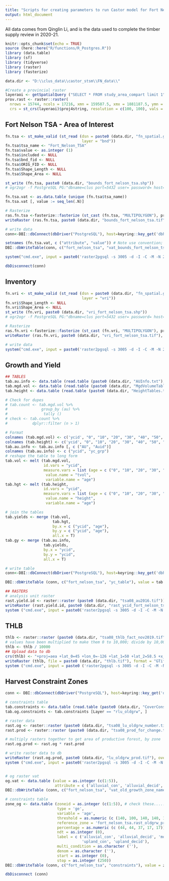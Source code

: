 ```yaml
---
title: "Scripts for creating parameters to run Castor model for Fort Nelson timber supply area for comparison to SELES/STSM"
output: html_document
---
```


All data comes from Qinglin Li, and is the data used to complete the timber supply review in 2020-21.


```r
knitr::opts_chunk$set(echo = TRUE)
source (here::here("R/functions/R_Postgres.R"))
library (data.table)
library (sf)
library (tidyverse)
library (raster)
library (fasterize)

data.dir <- "D:\\clus_data\\castor_stsm\\FN_data\\"

#Create a provincial raster
layeraoi <- getSpatialQuery ("SELECT * FROM study_area_compart limit 1")
prov.rast <- raster::raster(
  nrows = 15744, ncols = 17216, xmn = 159587.5, xmx = 1881187.5, ymn = 173787.5, ymx = 1748187.5, 
  crs = st_crs(layeraoi)$proj4string, resolution = c(100, 100), vals = 0)
```

## Fort Nelson TSA - Area of Interest
```r

fn.tsa <- st_make_valid (st_read (dsn = paste0 (data.dir, "fn_spatial.gdb"),
                                  layer = "bnd"))
fn.tsa$tsa_name <- "Fort_Nelson_TSA"
fn.tsa$value <- as.integer (1)
fn.tsa$included <- NULL
fn.tsa$bnd_fid <- NULL
fn.tsa$ORIG_FID <- NULL
fn.tsa$Shape_Length <- NULL
fn.tsa$Shape_Area <- NULL

st_write (fn.tsa, paste0 (data.dir, "bounds_fort_nelson_tsa.shp"))
# ogr2ogr -f PostgreSQL PG:"dbname=clus port=5432 user= password= host=" SCHEMA=fort_nelson_tsa D:\clus_data\castor_stsm\FN_data\bounds_fort_nelson_tsa.shp bounds_fort_nelson_tsa -a_srs EPSG:3005 -progress --config PG_USE_COPY YES -nlt PROMOTE_TO_MULTI -lco 

fn.tsa.vat <- as.data.table (unique (fn.tsa$tsa_name))
fn.tsa.vat [, value := seq_len(.N)]

# Rasterize 
ras.fn.tsa <-fasterize::fasterize (st_cast (fn.tsa, "MULTIPOLYGON"), prov.rast, field = "value")
writeRaster (ras.fn.tsa, paste0 (data.dir, "bounds_fort_nelson_tsa.tif"), overwrite = T)

# write data
conn<-DBI::dbConnect(dbDriver("PostgreSQL"), host=keyring::key_get('dbhost', keyring = 'postgreSQL'), dbname = keyring::key_get('dbname', keyring = 'postgreSQL'), port='5432' ,user=keyring::key_get('dbuser', keyring = 'postgreSQL') ,password= keyring::key_get('dbpass', keyring = 'postgreSQL'))

setnames (fn.tsa.vat, c ("attribute", "value")) # Note use convention; always name these value and attribute
DBI::dbWriteTable(conn, c("fort_nelson_tsa", "vat_bounds_fort_nelson_tsa"), value = fn.tsa.vat, row.names = FALSE, overwrite = TRUE)

system("cmd.exe", input = paste0('raster2pgsql -s 3005 -d -I -C -M -N 2147483648  ', data.dir, 'bounds_fort_nelson_tsa.tif -t 100x100 fort_nelson_tsa.rast_bounds_fort_nelson_tsa | psql postgres://', keyring::key_get('dbuser', keyring = 'postgreSQL'), ':', keyring::key_get('dbpass', keyring = 'postgreSQL'), '@', keyring::key_get('dbhost', keyring = 'postgreSQL'), ':5432/clus'), show.output.on.console = FALSE, invisible = TRUE)

dbDisconnect(conn)
```

## Inventory

```r

fn.vri <- st_make_valid (st_read (dsn = paste0 (data.dir, "fn_spatial.gdb"),
                                  layer = "vri"))
fn.vri$Shape_Length <- NULL
fn.vri$Shape_Area <- NULL
st_write (fn.vri, paste0 (data.dir, "vri_fort_nelson_tsa.shp"))
# ogr2ogr -f PostgreSQL PG:"dbname=clus port=5432 user= password= host=" SCHEMA=fort_nelson_tsa D:\clus_data\castor_stsm\FN_data\vri_fort_nelson_tsa.shp vri_fort_nelson_tsa -a_srs EPSG:3005 -progress --config PG_USE_COPY YES -nlt PROMOTE_TO_MULTI -lco 

# Rasterize 
ras.fn.vri <-fasterize::fasterize (st_cast (fn.vri, "MULTIPOLYGON"), prov.rast, field = "vri_fid")
writeRaster (ras.fn.vri, paste0 (data.dir, "vri_fort_nelson_tsa.tif"), overwrite = T)

# write data
system("cmd.exe", input = paste0('raster2pgsql -s 3005 -d -I -C -M -N 2147483648  ', data.dir, 'vri_fort_nelson_tsa.tif -t 100x100 fort_nelson_tsa.rast_vri_id_fort_nelson_tsa | psql postgres://', keyring::key_get('dbuser', keyring = 'postgreSQL'), ':', keyring::key_get('dbpass', keyring = 'postgreSQL'), '@', keyring::key_get('dbhost', keyring = 'postgreSQL'), ':5432/clus'), show.output.on.console = FALSE, invisible = TRUE)

```

## Growth and Yield

```r
## TABLES
tab.au.info <- data.table (read.table (paste0 (data.dir, "AUInfo.txt"), header = T, sep = '\t'))
tab.mgd.vol <- data.table (read.table (paste0 (data.dir, "MgdVolumeTables.txt"), header = T, sep = '\t')) # use this for both 'natural' and 'managed' stands 
tab.height <- data.table (read.table (paste0 (data.dir, "HeightTables.txt"), header = T, sep = '\t'))

# Check for dupes 
# tab.count <- tab.mgd.vol %>%
#               group_by (au) %>%
#                tally ()
# check <- tab.count %>%
#           dplyr::filter (n > 1)

# Format
colnames (tab.mgd.vol) <- c('ycid', "0", "10", "20", "30", "40", "50", "60", "70", "80", "90", "100", "110", "120", "130", "140", "150", "160", "170", "180", "190", "200", "210", "220", "230", "240", "250", "260", "270", "280", "290", "300")
colnames (tab.height) <- c('ycid', "0", "10", "20", "30", "40", "50", "60", "70", "80", "90", "100", "110", "120", "130", "140", "150", "160", "170", "180", "190", "200", "210", "220", "230", "240", "250", "260", "270", "280", "290", "300")
tab.au.info <- tab.au.info [, c ("AU", "Auid")]
colnames (tab.au.info) <- c ("ycid", "yc_grp")
# reshape the table to long form
tab.vol <- melt (tab.mgd.vol, 
                 id.vars = "ycid",
                 measure.vars = list (age = c ("0", "10", "20", "30", "40", "50", "60", "70", "80", "90", "100", "110", "120", "130", "140", "150", "160", "170", "180", "190", "200", "210", "220", "230", "240", "250", "260", "270", "280", "290", "300")),
                  value.name = "tvol",
                  variable.name = "age")
tab.hgt <- melt (tab.height, 
                 id.vars = "ycid",
                 measure.vars = list (age = c ("0", "10", "20", "30", "40", "50", "60", "70", "80", "90", "100", "110", "120", "130", "140", "150", "160", "170", "180", "190", "200", "210", "220", "230", "240", "250", "260", "270", "280", "290", "300")),
                  value.name = "height",
                  variable.name = "age")

# join the tables
tab.yields <- merge (tab.vol,
                     tab.hgt, 
                     by.x = c ("ycid", "age"),
                     by.y = c ("ycid", "age"),
                     all.x = T)
tab.gy <- merge (tab.au.info,
                 tab.yields, 
                 by.x = "ycid",
                 by.y = "ycid",
                 all.x = T)

# write table
conn<-DBI::dbConnect(dbDriver("PostgreSQL"), host=keyring::key_get('dbhost', keyring = 'postgreSQL'), dbname = keyring::key_get('dbname', keyring = 'postgreSQL'), port='5432' ,user=keyring::key_get('dbuser', keyring = 'postgreSQL') ,password= keyring::key_get('dbpass', keyring = 'postgreSQL'))

DBI::dbWriteTable (conn, c("fort_nelson_tsa", "yc_table"), value = tab.gy, row.names = FALSE, overwrite = TRUE)

## RASTERS
# analysis unit raster
rast.yield.id <- raster::raster (paste0 (data.dir, "tsa08_au2016.tif")) 
writeRaster (rast.yield.id, paste0 (data.dir, "rast_ycid_fort_nelson_tsa.tif"), overwrite = T)
system ("cmd.exe", input = paste0('raster2pgsql -s 3005 -d -I -C -M -N 2147483648  ', data.dir, 'rast_ycid_fort_nelson_tsa.tif -t 100x100 fort_nelson_tsa.rast_ycid_fort_nelson_tsa | psql postgres://', keyring::key_get('dbuser', keyring = 'postgreSQL'), ':', keyring::key_get('dbpass', keyring = 'postgreSQL'), '@', keyring::key_get('dbhost', keyring = 'postgreSQL'), ':5432/clus'), show.output.on.console = FALSE, invisible = TRUE)

```


## THLB
```r

thlb <- raster::raster (paste0 (data.dir, "tsa08_thlb_fact_nov2019.tif")) 
# values have been multiplied to make them 0 to 10,000; divide by 10,000 to make it a value 0 to 1
thlb <- thlb / 10000
## Upload data to db
crs(thlb) <- "+proj=aea +lat_0=45 +lon_0=-126 +lat_1=50 +lat_2=58.5 +x_0=1000000 +y_0=0 +datum=NAD83 +units=m +no_defs"
writeRaster (thlb, file = paste0 (data.dir, "thlb.tif"), format = "GTiff", overwrite = TRUE)
system ("cmd.exe", input = paste0 ('raster2pgsql -s 3005 -d -I -C -M -N 2147483648  ', data.dir, 'thlb.tif -t 100x100 fort_nelson_tsa.rast_thlb | psql postgres://', keyring::key_get('dbuser', keyring = 'postgreSQL'), ':', keyring::key_get('dbpass', keyring = 'postgreSQL'), '@', keyring::key_get('dbhost', keyring = 'postgreSQL'), ':5432/clus'), show.output.on.console = FALSE, invisible = TRUE)

```


## Harvest Constraint Zones

```r

conn <- DBI::dbConnect(dbDriver("PostgreSQL"), host=keyring::key_get('dbhost', keyring = 'postgreSQL'), dbname = keyring::key_get('dbname', keyring = 'postgreSQL'), port='5432' ,user=keyring::key_get('dbuser', keyring = 'postgreSQL') ,password= keyring::key_get('dbpass', keyring = 'postgreSQL'))

# constraints table
tab.constraints <- data.table (read.table (paste0 (data.dir, "CoverConstraints.txt"), header = T, sep = '\t'))
tab.og.constraints <- tab.constraints [Layer == "rlu_oldgrw", ]

# raster data
rast.og <- raster::raster (paste0 (data.dir, "tsa08_lu_oldgrw_number.tif")) # old growth zones
rast.prod <- raster::raster (paste0 (data.dir, "tsa08_prod_for_change.tif")) # productive forest

# multiply rasters together to get area of productive forest, by zone
rast.og.prod <- rast.og * rast.prod

# write raster data to db
writeRaster (rast.og.prod, paste0 (data.dir, "lu_oldgrw_prod.tif"), overwrite = T)
system ("cmd.exe", input = paste0('raster2pgsql -s 3005 -d -I -C -M -N 2147483648  ', data.dir, 'lu_oldgrw_prod.tif -t 100x100 fort_nelson_tsa.rast_oldgrw_prod | psql postgres://', keyring::key_get ('dbuser', keyring = 'postgreSQL'), ':', keyring::key_get ('dbpass', keyring = 'postgreSQL'), '@', keyring::key_get ('dbhost', keyring = 'postgreSQL'), ':5432/clus'), show.output.on.console = FALSE, invisible = TRUE)


# og raster vat
og.vat <- data.table (value = as.integer (c(1:5)),
                      attribute = c ('alluvial_con', 'alluvial_decid', 'mountains', 'upland_con', 'upland_decid')                                 )
DBI::dbWriteTable (conn, c("fort_nelson_tsa", "vat_old_growth_zone_names"), value = og.vat, row.names = FALSE, overwrite = TRUE)

# constraints table
zone_og <- data.table (zoneid = as.integer (c(1:5)), # check these.....
                       type = 'ge',
                       variable = 'age', 
                       threshold = as.numeric (c (140, 100, 140, 140, 100)), 
                       reference_zone = 'fort_nelson_tsa.rast_oldgrw_prod', 
                       percentage = as.numeric (c (44, 44, 37, 17, 17)), 
                       ndt = as.integer (0), 
                       label = c ('alluvial_con', 'alluvial_decid', 'mountains',
                                  'upland_con', 'upland_decid'), 
                       multi_condition = as.character (''), 
                       denom = as.character (''), 
                       start = as.integer (0), 
                       stop = as.integer (250))
DBI::dbWriteTable (conn, c("fort_nelson_tsa", "constraints"), value = zone_og, row.names = FALSE, overwrite = TRUE)

dbDisconnect (conn)
```



